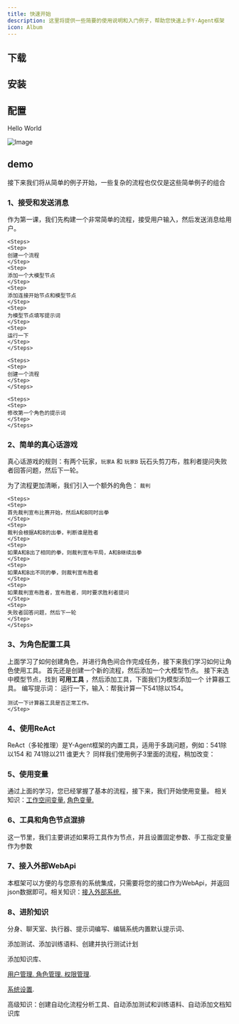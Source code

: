 ```yaml
---
title: 快速开始
description: 这里将提供一些简要的使用说明和入门例子，帮助您快速上手Y-Agent框架
icon: Album
---
```


## 下载

## 安装

## 配置

<Banner changeLayout={false}>Hello World</Banner>

![Image](../imgs/create_flow_dialog.png)

## demo
接下来我们将从简单的例子开始，一些复杂的流程也仅仅是这些简单例子的组合
### 1、接受和发送消息
作为第一课，我们先构建一个非常简单的流程，接受用户输入，然后发送消息给用户。


<Accordions>
  <Accordion title="创建一个最简单的流程">

    <Steps>
    <Step>
    创建一个流程
    </Step>
    <Step>
    添加一个大模型节点
    </Step>
    <Step>
    添加连接开始节点和模型节点
    </Step>
    <Step>
    为模型节点填写提示词
    </Step>
    <Step>
    运行一下
    </Step>
    </Steps>
  </Accordion>

  <Accordion title="接下来我们尝试再添加一个角色 !">

    <Steps>
    <Step>
    创建一个流程
    </Step>
    </Steps>
  </Accordion>

  <Accordion title="将 `notify` 工具换成 `terminate` 试试呢 ？">

    <Steps>
    <Step>
    修改第一个角色的提示词
    </Step>
    </Steps>
  </Accordion>

</Accordions>

### 2、简单的真心话游戏
真心话游戏的规则：有两个玩家，`玩家A` 和 `玩家B` 玩石头剪刀布，胜利者提问失败者回答问题，然后下一轮。

为了流程更加清晰，我们引入一个额外的角色： `裁判`
<Accordions>
  <Accordion title="详细规则如下">

    <Steps>
    <Step>
    首先裁判宣布比赛开始，然后A和B同时出拳
    </Step>
    <Step>
    裁判会根据A和B的出拳，判断谁是胜者
    </Step>
    <Step>
    如果A和B出了相同的拳，则裁判宣布平局，A和B继续出拳
    </Step>
    <Step>
    如果A和B出不同的拳，则裁判宣布胜者
    </Step>
    <Step>
    如果裁判宣布胜者，宣布胜者，同时要求胜利者提问
    </Step>
    <Step>
    失败者回答问题，然后下一轮
    </Step>
    </Steps>
  </Accordion>

</Accordions>

### 3、为角色配置工具

上面学习了如何创建角色，并进行角色间合作完成任务，接下来我们学习如何让角色使用工具。
<Accordions>
  <Accordion title="按照如下步骤操作">
  <Steps> 
    <Step>
    首先还是创建一个新的流程，然后添加一个大模型节点。
    </Step>
    <Step>
    接下来选中模型节点，找到 **可用工具** ，然后添加工具，下面我们为模型添加一个 计算器工具。
    </Step>
    <Step>
    编写提示词：
    </Step>
    <Step>
    运行一下，输入：帮我计算一下541除以154。
    
    测试一下计算器工具是否正常工作。
    </Step>
  </Steps> 
  </Accordion>
</Accordions>

### 4、使用ReAct
ReAct（多轮推理）是Y-Agent框架的内置工具，适用于多跳问题，例如：541除以154 和 741除以211 谁更大？
<Accordions>
  <Accordion title="使用ReAct">
  <Steps>
    <Step>
      同样我们使用例子3里面的流程，稍加改变：
    </Step>
  </Steps> 
  </Accordion>
</Accordions>

### 5、使用变量

通过上面的学习，您已经掌握了基本的流程，接下来，我们开始使用变量。 相关知识：[工作空间变量.](TODO：url) [角色变量.](TODO：url) 

### 6、工具和角色节点混排

这一节里，我们主要讲述如果将工具作为节点，并且设置固定参数、手工指定变量作为参数

### 7、接入外部WebApi

本框架可以方便的与您原有的系统集成，只需要将您的接口作为WebApi，并返回json数据即可。相关知识：[接入外部系统.](TODO：url)

### 8、进阶知识

分身、聊天室、执行器、提示词编写、编辑系统内置默认提示词、

添加测试、添加训练语料、创建并执行测试计划

添加知识库、

[用户管理. 角色管理. 权限管理](/docs/y-agent/authorization#新增用户).

[系统设置](/docs/y-agent/sys_setting).

高级知识：创建自动化流程分析工具、自动添加测试和训练语料、自动添加文档知识库



